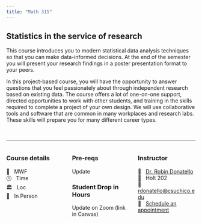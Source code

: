 ```yaml
---
title: "Math 315"
---
```



## Statistics in the service of research

This course introduces you to modern statistical data analysis techniques so that you can make data-informed decisions. At the end of the semester you will present your research findings in a poster presentation format to your peers. 

In this project-based course, you will have the opportunity to answer questions that you feel passionately about through independent research based on existing data. The course offers a lot of one-on-one support, directed opportunities to work with other students, and training in the skills required to complete a project of your own design. We will use collaborative tools and software that are common in many workplaces and research labs. These skills will prepare you for many different career types. 


<br>

<hr>

:::: {.columns}

::: {.column width="33%"}
### Course details

📅 &nbsp; MWF  
🕓 &nbsp; Time  
🏛 &nbsp; Loc  
👥️ &nbsp; In Person

:::

::: {.column width="33%"}
### Pre-reqs
Update

### Student Drop in Hours

Update on Zoom (link in Canvas)
:::

::: {.column width="33%"}
### Instructor

🐾 &nbsp; [Dr. Robin Donatello](https://www.norcalbiostat.com)  
🚪 &nbsp; Holt 202  
📧 &nbsp; <a href="mailto:rdonatello@csuchico.edu">rdonatello@csuchico.edu</a>  
🙋 &nbsp; [Schedule an appointment](https://dr-donatello.youcanbook.me/)
:::

::::

